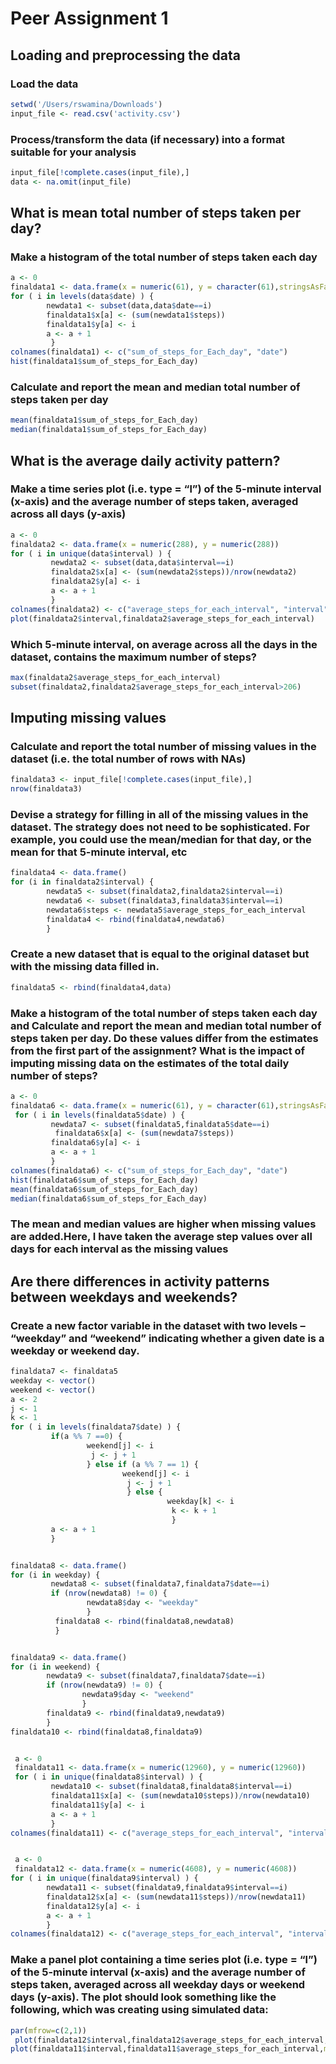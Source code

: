 Peer Assignment 1
========================================================
## Loading and preprocessing the data ##

### Load the data ###

```r
setwd('/Users/rswamina/Downloads')
input_file <- read.csv('activity.csv')
```

### Process/transform the data (if necessary) into a format suitable for your analysis ###

```r
input_file[!complete.cases(input_file),]
data <- na.omit(input_file)
```

## What is mean total number of steps taken per day? ##

### Make a histogram of the total number of steps taken each day ###

```r
a <- 0
finaldata1 <- data.frame(x = numeric(61), y = character(61),stringsAsFactors=FALSE)
for ( i in levels(data$date) ) {
        newdata1 <- subset(data,data$date==i)
        finaldata1$x[a] <- (sum(newdata1$steps))
        finaldata1$y[a] <- i
        a <- a + 1
         }
colnames(finaldata1) <- c("sum_of_steps_for_Each_day", "date")
hist(finaldata1$sum_of_steps_for_Each_day)
```


### Calculate and report the mean and median total number of steps taken per day ###

```r

mean(finaldata1$sum_of_steps_for_Each_day)
median(finaldata1$sum_of_steps_for_Each_day)
```

## What is the average daily activity pattern? ##

### Make a time series plot (i.e. type = "l") of the 5-minute interval (x-axis) and the average number of steps taken, averaged across all days (y-axis) ###

```r
a <- 0
finaldata2 <- data.frame(x = numeric(288), y = numeric(288))
for ( i in unique(data$interval) ) {
         newdata2 <- subset(data,data$interval==i)
         finaldata2$x[a] <- (sum(newdata2$steps))/nrow(newdata2)
         finaldata2$y[a] <- i
         a <- a + 1
         }
colnames(finaldata2) <- c("average_steps_for_each_interval", "interval")
plot(finaldata2$interval,finaldata2$average_steps_for_each_interval)
```

### Which 5-minute interval, on average across all the days in the dataset, contains the maximum number of steps? ###

```r
max(finaldata2$average_steps_for_each_interval)
subset(finaldata2,finaldata2$average_steps_for_each_interval>206)
```

## Imputing missing values ##

### Calculate and report the total number of missing values in the dataset (i.e. the total number of rows with NAs) ###

```r
finaldata3 <- input_file[!complete.cases(input_file),]
nrow(finaldata3)
```

### Devise a strategy for filling in all of the missing values in the dataset. The strategy does not need to be sophisticated. For example, you could use the mean/median for that day, or the mean for that 5-minute interval, etc ###

```r
finaldata4 <- data.frame()
for (i in finaldata2$interval) {
        newdata5 <- subset(finaldata2,finaldata2$interval==i)
        newdata6 <- subset(finaldata3,finaldata3$interval==i)
        newdata6$steps <- newdata5$average_steps_for_each_interval
        finaldata4 <- rbind(finaldata4,newdata6)
        }
```

### Create a new dataset that is equal to the original dataset but with the missing data filled in. ###
```r
finaldata5 <- rbind(finaldata4,data)
```

### Make a histogram of the total number of steps taken each day and Calculate and report the mean and median total number of steps taken per day. Do these values differ from the estimates from the first part of the assignment? What is the impact of imputing missing data on the estimates of the total daily number of steps? ###

```r
a <- 0
finaldata6 <- data.frame(x = numeric(61), y = character(61),stringsAsFactors=FALSE)
 for ( i in levels(finaldata5$date) ) {
         newdata7 <- subset(finaldata5,finaldata5$date==i)
          finaldata6$x[a] <- (sum(newdata7$steps))
         finaldata6$y[a] <- i
         a <- a + 1
         }
colnames(finaldata6) <- c("sum_of_steps_for_Each_day", "date")
hist(finaldata6$sum_of_steps_for_Each_day)
mean(finaldata6$sum_of_steps_for_Each_day)
median(finaldata6$sum_of_steps_for_Each_day) 
```
### The mean and median values are higher when missing values are added.Here, I have taken the average step values over all days for each interval as the missing values ###

## Are there differences in activity patterns between weekdays and weekends? ##

### Create a new factor variable in the dataset with two levels – “weekday” and “weekend” indicating whether a given date is a weekday or weekend day. ###

```r
finaldata7 <- finaldata5
weekday <- vector()
weekend <- vector()
a <- 2
j <- 1
k <- 1
for ( i in levels(finaldata7$date) ) {
         if(a %% 7 ==0) {
                 weekend[j] <- i
                  j <- j + 1
                 } else if (a %% 7 == 1) {
                         weekend[j] <- i
                          j <- j + 1
                          } else {
                                   weekday[k] <- i
                                    k <- k + 1
                                    }
         a <- a + 1
         }


finaldata8 <- data.frame()
for (i in weekday) {
         newdata8 <- subset(finaldata7,finaldata7$date==i)
         if (nrow(newdata8) != 0) {
                 newdata8$day <- "weekday"
                 }
          finaldata8 <- rbind(finaldata8,newdata8)
          }


finaldata9 <- data.frame()
for (i in weekend) {
        newdata9 <- subset(finaldata7,finaldata7$date==i)
        if (nrow(newdata9) != 0) {
                newdata9$day <- "weekend"
                }
        finaldata9 <- rbind(finaldata9,newdata9)
        }
finaldata10 <- rbind(finaldata8,finaldata9)


 a <- 0
 finaldata11 <- data.frame(x = numeric(12960), y = numeric(12960))
 for ( i in unique(finaldata8$interval) ) {
         newdata10 <- subset(finaldata8,finaldata8$interval==i)
         finaldata11$x[a] <- (sum(newdata10$steps))/nrow(newdata10)
         finaldata11$y[a] <- i
         a <- a + 1
         }
colnames(finaldata11) <- c("average_steps_for_each_interval", "interval")


 a <- 0
 finaldata12 <- data.frame(x = numeric(4608), y = numeric(4608))
for ( i in unique(finaldata9$interval) ) {
        newdata11 <- subset(finaldata9,finaldata9$interval==i)
        finaldata12$x[a] <- (sum(newdata11$steps))/nrow(newdata11)
        finaldata12$y[a] <- i
        a <- a + 1
        }
colnames(finaldata12) <- c("average_steps_for_each_interval", "interval")
```

### Make a panel plot containing a time series plot (i.e. type = "l") of the 5-minute interval (x-axis) and the average number of steps taken, averaged across all weekday days or weekend days (y-axis). The plot should look something like the following, which was creating using simulated data: ###

```r
par(mfrow=c(2,1))
 plot(finaldata12$interval,finaldata12$average_steps_for_each_interval,main="Weekend",ylab="steps",xlab="interval")
plot(finaldata11$interval,finaldata11$average_steps_for_each_interval,main="Weekday",ylab="steps",xlab="interval")
```
